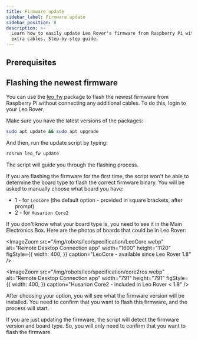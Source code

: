 ```yaml
---
title: Firmware update
sidebar_label: Firmware update
sidebar_position: 8
description: >-
  Learn how to easily update Leo Rover's firmware from Raspberry Pi without
  extra cables. Step-by-step guide.
---
```


## Prerequisites

<LinkButton docId="leo-rover/guides/ssh" />

## Flashing the newest firmware

You can use the [leo_fw](http://wiki.ros.org/leo_fw) package to flash the newest
firmware from Raspberry Pi without connecting any additional cables. To do this,
login to your Leo Rover.

Make sure you have the latest versions of the packages:

```bash
sudo apt update && sudo apt upgrade
```

And then, run the update script by typing:

```bash
rosrun leo_fw update
```

The script will guide you through the flashing process.

If you are flashing the firmware for the first time, the script won't be able to
determine the board type to flash the correct firmware binary. You will be asked
to manually choose what board you have:

- 1 - for `LeoCore` (the default option - provided in square brackets, after
  prompt)
- 2 - for `Husarion Core2`

If you don't know what your board type is, you need to see it in the Main
Electronics Box. Here are the photos of boards that could be in Leo Rover:

<ImageZoom
  src="/img/robots/leo/specification/LeoCore.webp"
  alt="Remote Desktop Connection app"
  width="1600"
  height="1120"
  figStyle={{
    width: 400,
  }}
  caption="LeoCore - available since Leo Rover 1.8"
/>

<ImageZoom
  src="/img/robots/leo/specification/core2ros.webp"
  alt="Remote Desktop Connection app"
  width="791"
  height="791"
  figStyle={{
    width: 400,
  }}
  caption="Husarion Core2 - included in Leo Rover < 1.8"
/>

After choosing your option, you will see what the firmware version will be
installed. You need to confirm that you want to flash this firmware, and the
process will start.

If you are just updating the firmware, the script will detect the firmware
version and board type. So, you will only need to confirm that you want to flash
the firmware.
